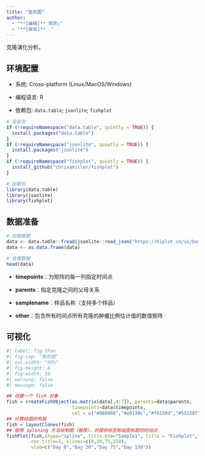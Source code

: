 ```yaml
---
title: "鱼形图"
author:
  - "**[编辑]** 郑虎;"
  - "**[审核]** ."
---
```


克隆演化分析。

## 环境配置

-   系统: Cross-platform (Linux/MacOS/Windows)

-   编程语言: R

-   依赖包: `data.table`; `jsonlite`; `fishplot`

```r
# 安装包
if (!requireNamespace("data.table", quietly = TRUE)) {
  install.packages("data.table")
}
if (!requireNamespace("jsonlite", quietly = TRUE)) {
  install.packages("jsonlite")
}
if (!requireNamespace("fishplot", quietly = TRUE)) {
  install_github("chrisamiller/fishplot")
}

# 加载包
library(data.table)
library(jsonlite)
library(fishplot)
```

## 数据准备

```r
# 加载数据
data <- data.table::fread(jsonlite::read_json("https://hiplot.cn/ui/basic/fishplot/data.json")$exampleData$textarea[[1]])
data <- as.data.frame(data)

# 查看数据
head(data)
```

- **timepoints**：为矩阵的每一列指定时间点

- **parents**：指定克隆之间的父母关系

- **samplename**：样品名称（支持多个样品）

- **other**：包含所有时间点所有克隆的肿瘤比例估计值的数值矩阵

## 可视化

```r
#| label: fig-1Fan
#| fig-cap: "鱼形图"
#| out.width: "95%"
#| fig-height: 4
#| fig-width: 10
#| warning: false
#| message: false

## 创建一个 fish 对象
fish = createFishObject(as.matrix(data[,4:7]), parents=data$parents, 
                        timepoints=data$timepoints, 
                        col = c("#888888","#e8130c","#f8150d","#55158f"))
## 计算绘图的布局
fish = layoutClones(fish)
## 使用 splining 方法绘制图（推荐），并提供标签和绘图标题的时间点
fishPlot(fish,shape="spline", title.btm="Sample1", title = "Fishplot",
         cex.title=1, vlines=c(0,30,75,150), 
         vlab=c("Day 0","Day 30","Day 75","Day 150"))
```

